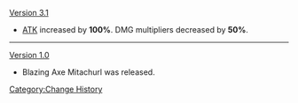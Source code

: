 [[Version 3.1]]
* [[ATK]] increased by '''100%'''. DMG multipliers decreased by '''50%'''.
----
[[Version 1.0]]
* Blazing Axe Mitachurl was released.
<noinclude>[[Category:Change History]]</noinclude>